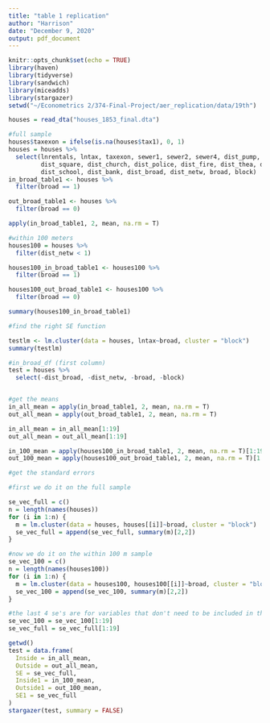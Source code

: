 ```yaml
---
title: "table 1 replication"
author: "Harrison"
date: "December 9, 2020"
output: pdf_document
---
```


```r
knitr::opts_chunk$set(echo = TRUE)
library(haven)
library(tidyverse)
library(sandwich)
library(miceadds)
library(stargazer)
setwd("~/Econometrics 2/374-Final-Project/aer_replication/data/19th")

houses = read_dta("houses_1853_final.dta")
```

```r
#full sample
houses$taxexon = ifelse(is.na(houses$tax1), 0, 1)
houses = houses %>%
  select(lnrentals, lntax, taxexon, sewer1, sewer2, sewer4, dist_pump, dist_cent, dist_pit_fake, 
         dist_square, dist_church, dist_police, dist_fire, dist_thea, dist_pub, dist_urinal, dist_vent, 
         dist_school, dist_bank, dist_broad, dist_netw, broad, block)
in_broad_table1 <- houses %>%
  filter(broad == 1)

out_broad_table1 <- houses %>%
  filter(broad == 0)

apply(in_broad_table1, 2, mean, na.rm = T)

```

```r
#within 100 meters
houses100 = houses %>%
  filter(dist_netw < 1)

houses100_in_broad_table1 <- houses100 %>%
  filter(broad == 1)

houses100_out_broad_table1 <- houses100 %>%
  filter(broad == 0)

summary(houses100_in_broad_table1)
```


```r
#find the right SE function

testlm <- lm.cluster(data = houses, lntax~broad, cluster = "block")
summary(testlm)

```

```r
#in_broad_df (first column)
test = houses %>%
  select(-dist_broad, -dist_netw, -broad, -block)


#get the means
in_all_mean = apply(in_broad_table1, 2, mean, na.rm = T)
out_all_mean = apply(out_broad_table1, 2, mean, na.rm = T)

in_all_mean = in_all_mean[1:19]
out_all_mean = out_all_mean[1:19]

in_100_mean = apply(houses100_in_broad_table1, 2, mean, na.rm = T)[1:19]
out_100_mean = apply(houses100_out_broad_table1, 2, mean, na.rm = T)[1:19]

#get the standard errors

#first we do it on the full sample

se_vec_full = c()
n = length(names(houses))
for (i in 1:n) {
  m = lm.cluster(data = houses, houses[[i]]~broad, cluster = "block")
  se_vec_full = append(se_vec_full, summary(m)[2,2])
}

#now we do it on the within 100 m sample
se_vec_100 = c()
n = length(names(houses100))
for (i in 1:n) {
  m = lm.cluster(data = houses100, houses100[[i]]~broad, cluster = "block")
  se_vec_100 = append(se_vec_100, summary(m)[2,2])
}

#the last 4 se's are for variables that don't need to be included in the table
se_vec_100 = se_vec_100[1:19]
se_vec_full = se_vec_full[1:19]

```

```r
getwd()
test = data.frame(
  Inside = in_all_mean,
  Outside = out_all_mean,
  SE = se_vec_full,
  Inside1 = in_100_mean,
  Outside1 = out_100_mean,
  SE1 = se_vec_full
)
stargazer(test, summary = FALSE)
```

